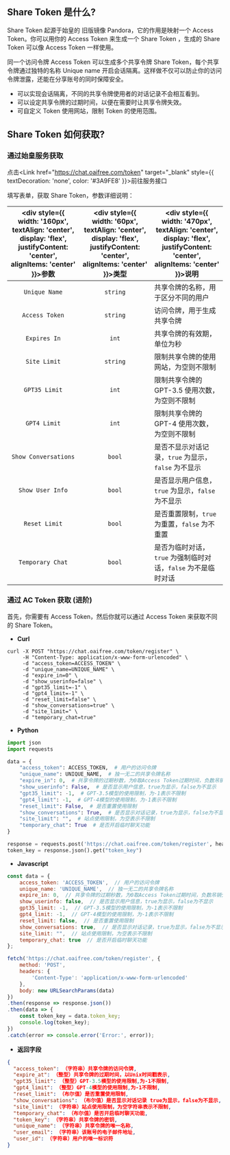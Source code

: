 

## Share Token 是什么?
Share Token 起源于始皇的 旧版镜像 Pandora，它的作用是映射一个 Access Token。你可以用你的 Access Token 来生成一个 Share Token ，生成的 Share Token 可以像 Access Token 一样使用。

同一个访问令牌 Access Token 可以生成多个共享令牌 Share Token，每个共享令牌通过独特的名称 Unique name 开启会话隔离。这样做不仅可以防止你的访问令牌泄露，还能在分享账号的同时保障安全。

- 可以实现会话隔离，不同的共享令牌使用者的对话记录不会相互看到。
- 可以设定共享令牌的过期时间，以便在需要时让共享令牌失效。
- 可自定义 Token 使用网站，限制 Token 的使用范围。

## Share Token 如何获取?
### 通过始皇服务获取

点击<Link href="https://chat.oaifree.com/token" target="_blank" style={{ textDecoration: 'none', color: '#3A9FE8' }}>前往服务接口</Link>

填写表单，获取 Share Token，参数详细说明：

|<div style={{ width: '160px', textAlign: 'center', display: 'flex', justifyContent: 'center', alignItems: 'center' }}>参数</div>| <div style={{ width: '60px', textAlign: 'center', display: 'flex', justifyContent: 'center', alignItems: 'center' }}>类型</div> | <div style={{ width: '470px', textAlign: 'center', display: 'flex', justifyContent: 'center', alignItems: 'center' }}>说明</div> |
|:----------------------:|:-----------:|------------------------------------------------|
| `Unique Name`        | `string`  | 共享令牌的名称，用于区分不同的用户             |
| `Access Token`       | `string`  | 访问令牌，用于生成共享令牌                     |
| `Expires In`         | `int` | 共享令牌的有效期，单位为秒                     |
| `Site Limit`         | `string`  | 限制共享令牌的使用网站，为空则不限制           |
| `GPT35 Limit`        | `int` | 限制共享令牌的 GPT-3.5 使用次数，为空则不限制  |
| `GPT4 Limit`         | `int` | 限制共享令牌的 GPT-4 使用次数，为空则不限制    |
| `Show Conversations` | `bool` | 是否不显示对话记录，`true` 为显示，`false` 为不显示 |
| `Show User Info`     | `bool` | 是否显示用户信息，`true` 为显示，`false` 为不显示  |
| `Reset Limit`        | `bool` | 是否重置限制，`true` 为重置，`false` 为不重置      |
| `Temporary Chat`     | `bool` | 是否为临时对话，`true` 为强制临时对话，`false` 为不是临时对话 |


### 通过 AC Token 获取 (进阶)

首先，你需要有 Access Token，然后你就可以通过 Access Token 来获取不同的 Share Token。

- **Curl**
```shell copy filename="curl"
curl -X POST "https://chat.oaifree.com/token/register" \
     -H "Content-Type: application/x-www-form-urlencoded" \
     -d "access_token=ACCESS_TOKEN" \
     -d "unique_name=UNIQUE_NAME" \
     -d "expire_in=0" \
     -d "show_userinfo=false" \
     -d "gpt35_limit=-1" \
     -d "gpt4_limit=-1" \
     -d "reset_limit=false" \
     -d "show_conversations=true" \
     -d "site_limit=" \
     -d "temporary_chat=true"
```

- **Python**
```python copy filename="python"
import json
import requests

data = {
    "access_token": ACCESS_TOKEN,  # 用户的访问令牌
    "unique_name": UNIQUE_NAME,  # 独一无二的共享令牌名称
    "expire_in": 0,  # 共享令牌的过期秒数，为0取Access Token过期时间，负数吊销分享令牌
    "show_userinfo": False,  # 是否显示用户信息，true为显示，false为不显示
    "gpt35_limit": -1,  # GPT-3.5模型的使用限制，为-1表示不限制
    "gpt4_limit": -1,  # GPT-4模型的使用限制，为-1表示不限制
    "reset_limit": False,  # 是否重置使用限制
    "show_conversations": True,  # 是否显示对话记录，true为显示，false为不显示
    "site_limit": "",  # 站点使用限制，为空表示不限制
    "temporary_chat": True  # 是否开启临时聊天功能
}

response = requests.post('https://chat.oaifree.com/token/register', headers={'Content-Type': 'application/x-www-form-urlencoded'}, data=data)
token_key = response.json().get("token_key")
```

- **Javascript**
```javascript copy filename="javascript"
const data = {
    access_token: 'ACCESS_TOKEN',  // 用户的访问令牌
    unique_name: 'UNIQUE_NAME',  // 独一无二的共享令牌名称
    expire_in: 0,  // 共享令牌的过期秒数，为0取Access Token过期时间，负数吊销分享令牌
    show_userinfo: false,  // 是否显示用户信息，true为显示，false为不显示
    gpt35_limit: -1,  // GPT-3.5模型的使用限制，为-1表示不限制
    gpt4_limit: -1,  // GPT-4模型的使用限制，为-1表示不限制
    reset_limit: false,  // 是否重置使用限制
    show_conversations: true,  // 是否显示对话记录，true为显示，false为不显示
    site_limit: "",  // 站点使用限制，为空表示不限制
    temporary_chat: true  // 是否开启临时聊天功能
};

fetch('https://chat.oaifree.com/token/register', {
    method: 'POST',
    headers: {
        'Content-Type': 'application/x-www-form-urlencoded'
    },
    body: new URLSearchParams(data)
})
.then(response => response.json())
.then(data => {
    const token_key = data.token_key;
    console.log(token_key);
})
.catch(error => console.error('Error:', error));
```

- **返回字段**
```json copy filename="json"
{
  "access_token": （字符串）共享令牌的访问令牌,
  "expire_at": （整型）共享令牌的过期时间，以Unix时间戳表示,
  "gpt35_limit": （整型）GPT-3.5模型的使用限制,为-1不限制,
  "gpt4_limit": （整型）GPT-4模型的使用限制,为-1不限制,
  "reset_limit": （布尔值）是否重置使用限制,
  "show_conversations": （布尔值）是否显示对话记录 true为显示，false为不显示,
  "site_limit": （字符串）站点使用限制，为空字符串表示不限制,
  "temporary_chat": （布尔值）是否开启临时聊天功能,
  "token_key": （字符串）共享令牌的密钥,
  "unique_name": （字符串）共享令牌的唯一名称,
  "user_email": （字符串）该账号的电子邮件地址,
  "user_id": （字符串）用户的唯一标识符
}
```

